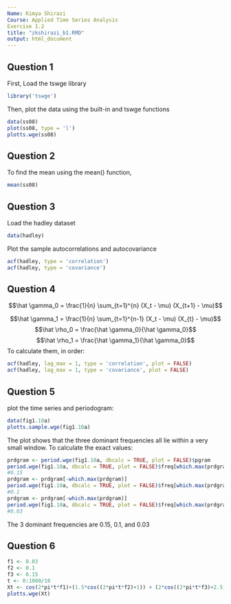 ---
Name: Kimya Shirazi
Course: Applied Time Series Analysis
Exercise 1.2
title: "zkshirazi_b1.RMD"
output: html_document
---
## Question 1 
First, Load the tswge library
```{r}
library('tswge')
```

Then, plot the data using the built-in and tswge functions
```{r}
data(ss08)
plot(ss08, type = 'l')
plotts.wge(ss08)
```

## Question 2 
To find the mean using the mean() function, 
```{r}
mean(ss08)
```

## Question 3
Load the hadley dataset
```{r}
data(hadley)
```

Plot the sample autocorrelations and autocovariance
```{r}
acf(hadley, type = 'correlation')
acf(hadley, type = 'covariance')
```

## Question 4
$$\hat \gamma_0 = \frac{1}{n} \sum_{t=1}^{n} (X_t - \mu) (X_{t+1} - \mu)$$

$$\hat \gamma_1 = \frac{1}{n} \sum_{t=1}^{n-1} (X_t - \mu) (X_{t} - \mu)$$ 
$$\hat \rho_0 = \frac{\hat \gamma_0}{\hat \gamma_0}$$
$$\hat \rho_1 = \frac{\hat \gamma_1}{\hat \gamma_0}$$
To calculate them, in order:

```{r}
acf(hadley, lag_max = 1, type = 'correlation', plot = FALSE)
acf(hadley, lag_max = 1, type = 'covariance', plot = FALSE)
```

## Question 5 
plot the time series and periodogram:
```{r}
data(fig1.10a)
plotts.sample.wge(fig1.10a)
```

The plot shows that the three dominant frequencies all lie within a very small window. 
To calculate the exact values:
```{r}
prdgram <- period.wge(fig1.10a, dbcalc = TRUE, plot = FALSE)$pgram
period.wge(fig1.10a, dbcalc = TRUE, plot = FALSE)$freq[which.max(prdgram)]* 10
#0.15 
prdgram <- prdgram[-which.max(prdgram)]
period.wge(fig1.10a, dbcalc = TRUE, plot = FALSE)$freq[which.max(prdgram)]* 10
#0.1
prdgram <- prdgram[-which.max(prdgram)]
period.wge(fig1.10a, dbcalc = TRUE, plot = FALSE)$freq[which.max(prdgram)]* 10
#0.03
```
The 3 dominant frequencies are 0.15, 0.1, and 0.03

## Question 6
```{r}
f1 <- 0.03
f2 <- 0.1
f3 <- 0.15
t <- 0:1000/10
Xt <- cos(2*pi*t*f1)+(1.5*cos((2*pi*t*f2)+1)) + (2*cos((2*pi*t*f3)+2.5))
plotts.wge(Xt)
```